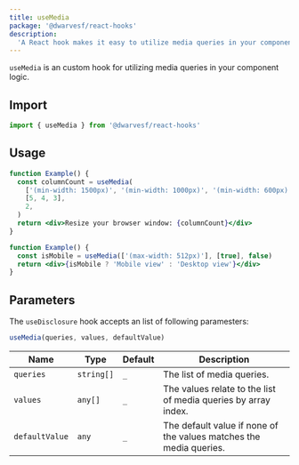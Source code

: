 ```yaml
---
title: useMedia
package: '@dwarvesf/react-hooks'
description:
  'A React hook makes it easy to utilize media queries in your component logic.'
---
```


`useMedia` is an custom hook for utilizing media queries in your component
logic.

## Import

```js
import { useMedia } from '@dwarvesf/react-hooks'
```

## Usage

```jsx
function Example() {
  const columnCount = useMedia(
    ['(min-width: 1500px)', '(min-width: 1000px)', '(min-width: 600px)'],
    [5, 4, 3],
    2,
  )
  return <div>Resize your browser window: {columnCount}</div>
}
```

```jsx
function Example() {
  const isMobile = useMedia(['(max-width: 512px)'], [true], false)
  return <div>{isMobile ? 'Mobile view' : 'Desktop view'}</div>
}
```

## Parameters

The `useDisclosure` hook accepts an list of following paramesters:

```js
useMedia(queries, values, defaultValue)
```

| Name           | Type       | Default | Description                                                        |
| -------------- | ---------- | ------- | ------------------------------------------------------------------ |
| `queries`      | `string[]` | `_`     | The list of media queries.                                         |
| `values`       | `any[]`    | `_`     | The values relate to the list of media queries by array index.     |
| `defaultValue` | `any`      | `_`     | The default value if none of the values matches the media queries. |
